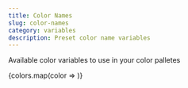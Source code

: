 ```yaml
---
title: Color Names
slug: color-names
category: variables
description: Preset color name variables
---
```



Available color variables to use in your color palletes

<div className="colors">
  {colors.map(color => <Color colors={color} />)}
</div>
